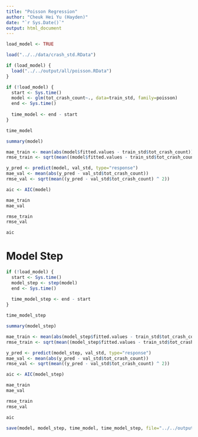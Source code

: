 ```yaml
---
title: "Poisson Regression"
author: "Cheuk Hei Yu (Hayden)"
date: "`r Sys.Date()`"
output: html_document
---
```


```r
load_model <- TRUE
```

```r
load("../../data/crash_std.RData")

if (load_model) {
  load("../../output/all/poisson.RData")
}
```

```r
if (!load_model) {
  start <- Sys.time()
  model <- glm(tot_crash_count~., data=train_std, family=poisson)
  end <- Sys.time()
  
  time_model <- end - start
}

time_model
```

```r
summary(model)
```

```r
mae_train <- mean(abs(model$fitted.values - train_std$tot_crash_count))
rmse_train <- sqrt(mean((model$fitted.values - train_std$tot_crash_count)^2))

y_pred <- predict(model, val_std, type="response")
mae_val <- mean(abs(y_pred - val_std$tot_crash_count))
rmse_val <- sqrt(mean((y_pred - val_std$tot_crash_count) ^ 2))

aic <- AIC(model)
```

```r
mae_train
mae_val
```

```r
rmse_train
rmse_val
```

```r
aic
```

# Model Step

```r
if (!load_model) {
  start <- Sys.time()
  model_step <- step(model)
  end <- Sys.time()
  
  time_model_step <- end - start
}

time_model_step
```

```r
summary(model_step)
```

```r
mae_train <- mean(abs(model_step$fitted.values - train_std$tot_crash_count))
rmse_train <- sqrt(mean((model_step$fitted.values - train_std$tot_crash_count)^2))

y_pred <- predict(model_step, val_std, type="response")
mae_val <- mean(abs(y_pred - val_std$tot_crash_count))
rmse_val <- sqrt(mean((y_pred - val_std$tot_crash_count) ^ 2))

aic <- AIC(model_step)
```

```r
mae_train
mae_val
```

```r
rmse_train
rmse_val
```

```r
aic
```

```r
save(model, model_step, time_model, time_model_step, file="../../output/all/poisson.RData")
```
